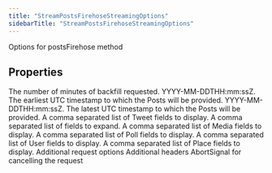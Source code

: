 ```yaml
---
title: "StreamPostsFirehoseStreamingOptions"
sidebarTitle: "StreamPostsFirehoseStreamingOptions"
---
```


Options for postsFirehose method

## Properties

<ParamField name="backfillMinutes" type="`number`">
The number of minutes of backfill requested.
</ParamField>





<ParamField name="startTime" type="`string`">
YYYY-MM-DDTHH:mm:ssZ. The earliest UTC timestamp to which the Posts will be provided.
</ParamField>





<ParamField name="endTime" type="`string`">
YYYY-MM-DDTHH:mm:ssZ. The latest UTC timestamp to which the Posts will be provided.
</ParamField>





<ParamField name="tweetfields" type="`any`[]">
A comma separated list of Tweet fields to display.
</ParamField>





<ParamField name="expansions" type="`any`[]">
A comma separated list of fields to expand.
</ParamField>





<ParamField name="mediafields" type="`any`[]">
A comma separated list of Media fields to display.
</ParamField>





<ParamField name="pollfields" type="`any`[]">
A comma separated list of Poll fields to display.
</ParamField>





<ParamField name="userfields" type="`any`[]">
A comma separated list of User fields to display.
</ParamField>





<ParamField name="placefields" type="`any`[]">
A comma separated list of Place fields to display.
</ParamField>





<ParamField name="requestOptions" type="[`RequestOptions`](/xdks/typescript/reference/interfaces/RequestOptions)">
Additional request options
</ParamField>





<ParamField name="headers" type="`Record`\<`string`, `string`\>">
Additional headers
</ParamField>





<ParamField name="signal" type="`AbortSignal`">
AbortSignal for cancelling the request
</ParamField>




